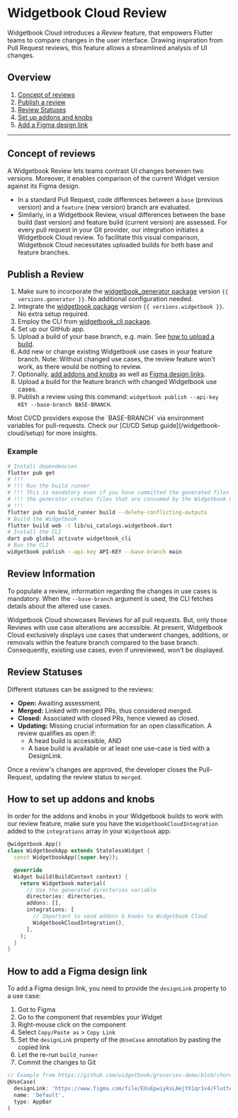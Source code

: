 # Widgetbook Cloud Review

Widgetbook Cloud introduces a _Review_ feature, that empowers Flutter teams to compare changes in the user interface. Drawing inspiration from Pull Request reviews, this feature allows a streamlined analysis of UI changes.

## Overview

1. [Concept of reviews](/widgetbook-cloud/reviews#understanding-reviews)
2. [Publish a review](/widgetbook-cloud/reviews#publishing-a-review)
4. [Review Statuses](/widgetbook-cloud/reviews#review-statuses)
5. [Set up addons and knobs](/widgetbook-cloud/reviews#how-to-set-up-addons-and-knobs)
6. [Add a Figma design link](/widgetbook-cloud/reviews#how-to-add-a-figma-design-link)


---

## Concept of reviews

A Widgetbook Review lets teams contrast UI changes between two versions. Moreover, it enables comparison of the current Widget version against its Figma design.
- In a standard Pull Request, code differences between a `base` (previous version) and a `feature` (new version) branch are evaluated.
- Similarly, in a Widgetbook Review, visual differences between the base build (last version) and feature build (current version) are assessed.
For every pull request in your Git provider, our integration initiates a Widgetbook Cloud review. To facilitate this visual comparison, Widgetbook Cloud necessitates uploaded builds for both base and feature branches.

## Publish a Review

1. Make sure to incorporate the [widgetbook_generator package](https://pub.dev/packages/widgetbook_generator) version `{{ versions.generator }}`. No additional configuration needed.
2. Integrate the [widgetbook package](https://pub.dev/packages/widgetbook) version `{{ versions.widgetbook }}`. No extra setup required.
3. Employ the CLI from [widgetbook_cli package](https://pub.dev/packages/widgetbook_cli).
4. Set up our GitHub app.
5. Upload a build of your base branch, e.g. main. See [how to upload a build](https://docs.widgetbook.io/widgetbook-cloud/hosting).
6. Add new or change existing Widgetbook use cases in your feature branch. Note: Without changed use cases, the review feature won't work, as there would be nothing to review.
7. Optionally, [add addons and knobs](/widgetbook-cloud/reviews#how-to-set-up-addons-and-knobs) as well as [Figma design links](/widgetbook-cloud/reviews#how-to-add-a-figma-design-link).
8. Upload a build for the feature branch with changed Widgetbook use cases.
9. Publish a review using this command: `widgetbook publish --api-key KEY --base-branch BASE-BRANCH`.

<Info>
    Most CI/CD providers expose the `BASE-BRANCH` via environment variables for pull-requests. Check our [CI/CD Setup guide](/widgetbook-cloud/setup) for more insights.
</Info>

### Example

```bash
# Install dependencies
flutter pub get
# !!! 
# !!! Run the build runner
# !!! This is mandatory even if you have committed the generated files since 
# !!! the generator creates files that are consumed by the Widgetbook CLI
# !!!
flutter pub run build_runner build --delete-conflicting-outputs
# Build the Widgetbook
flutter build web -t lib/ui_catalogs.widgetbook.dart
# Install the CLI
dart pub global activate widgetbook_cli
# Run the CLI
widgetbook publish --api-key API-KEY --base-branch main
```

## Review Information
To populate a review, information regarding the changes in use cases is mandatory. When the `--base-branch` argument is used, the CLI fetches details about the altered use cases.

<Info>
Widgetbook Cloud showcases Reviews for all pull requests. But, only those Reviews with use case alterations are accessible.
</Info>
<Warning>
At present, Widgetbook Cloud exclusively displays use cases that underwent changes, additions, or removals within the feature branch compared to the base branch. Consequently, existing use cases, even if unreviewed, won't be displayed.
</Warning>

## Review Statuses

Different statuses can be assigned to the reviews:

- **Open:** Awaiting assessment.
- **Merged:** Linked with merged PRs, thus considered merged.
- **Closed:** Associated with closed PRs, hence viewed as closed.
- **Updating:** Missing crucial information for an open classification. A review qualifies as open if:
  - A head build is accessible, AND
  - A base build is available or at least one use-case is tied with a DesignLink.

Once a review's changes are approved, the developer closes the Pull-Request, updating the review status to `merged`.

## How to set up addons and knobs

In order for the addons and knobs in your Widgetbook builds to work with our review feature, make sure you have the `WidgetbookCloudIntegration` added to the `integrations` array in your `Widgetbook` app:

```dart
@widgetbook.App()
class WidgetbookApp extends StatelessWidget {
  const WidgetbookApp({super.key});

  @override
  Widget build(BuildContext context) {
    return Widgetbook.material(
      // Use the generated directories variable
      directories: directories,
      addons: [],
      integrations: [
        // Important to send addons & knobs to Widgetbook Cloud
        WidgetbookCloudIntegration(),
      ],
    );
  }
}
```

## How to add a Figma design link

To add a Figma design link, you need to provide the `designLink` property to a use case:
1. Got to Figma
1. Go to the component that resembles your Widget
1. Right-mouse click on the component
1. Select `Copy/Paste as` > `Copy Link`
1. Set the `designLink` property of the `@UseCase` annotation by pasting the copied link
1. Let the re-run `build_runner` 
1. Commit the changes to Git

```dart
// Example from https://github.com/widgetbook/groceries-demo/blob/chore/design-link-for-appbar/lib/core/app_bar.dart
@UseCase(
  designLink: 'https://www.figma.com/file/EXuEpwiyksLAejYX1qr1v4/Fluttercon-Berlin-2023-Demo?type=design&node-id=277-3056&mode=design&t=nVL8hLmc1jlcilZL-4',
  name: 'Default',
  type: AppBar
)
```

